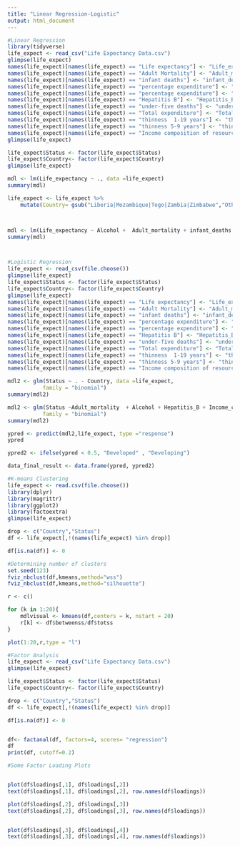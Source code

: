 ```yaml
---
title: "Linear Regression-Logistic"
output: html_document
---
```

```r
#Linear Regression
library(tidyverse)
life_expect <- read_csv("Life Expectancy Data.csv")
glimpse(life_expect)
names(life_expect)[names(life_expect) == "Life expectancy"] <- "Life_expectancy"
names(life_expect)[names(life_expect) == "Adult Mortality"] <- "Adult_mortality"
names(life_expect)[names(life_expect) == "infant deaths"] <- "infant_deaths"
names(life_expect)[names(life_expect) == "percentage expenditure"] <- "percentage_expenditure"
names(life_expect)[names(life_expect) == "percentage expenditure"] <- "percentage_expenditure"
names(life_expect)[names(life_expect) == "Hepatitis B"] <- "Hepatitis_B"
names(life_expect)[names(life_expect) == "under-five deaths"] <- "under-five_deaths"
names(life_expect)[names(life_expect) == "Total expenditure"] <- "Total_expenditure"
names(life_expect)[names(life_expect) == "thinness  1-19 years"] <- "thinness_1-19_years"
names(life_expect)[names(life_expect) == "thinness 5-9 years"] <- "thinness_5-9_years"
names(life_expect)[names(life_expect) == "Income composition of resources"] <- "Income_composition_of_resources"
glimpse(life_expect)

life_expect$Status <- factor(life_expect$Status)
life_expect$Country<- factor(life_expect$Country)
glimpse(life_expect)

mdl <- lm(Life_expectancy ~ ., data =life_expect)
summary(mdl)

life_expect <- life_expect %>% 
    mutate(Country= gsub("Liberia|Mozambique|Togo|Zambia|Zimbabwe","Other",Country))



mdl <- lm(Life_expectancy ~ Alcohol +  Adult_mortality + infant_deaths  + Schooling + Year + `HIV/AIDS` + Country +`under-five_deaths`  , data = life_expect)
summary(mdl)



#Logistic Regression
life_expect <- read_csv(file.choose())
glimpse(life_expect)
life_expect$Status <- factor(life_expect$Status)
life_expect$Country<- factor(life_expect$Country)
glimpse(life_expect)
names(life_expect)[names(life_expect) == "Life expectancy"] <- "Life_expectancy"
names(life_expect)[names(life_expect) == "Adult Mortality"] <- "Adult_mortality"
names(life_expect)[names(life_expect) == "infant deaths"] <- "infant_deaths"
names(life_expect)[names(life_expect) == "percentage expenditure"] <- "percentage_expenditure"
names(life_expect)[names(life_expect) == "percentage expenditure"] <- "percentage_expenditure"
names(life_expect)[names(life_expect) == "Hepatitis B"] <- "Hepatitis_B"
names(life_expect)[names(life_expect) == "under-five deaths"] <- "under-five_deaths"
names(life_expect)[names(life_expect) == "Total expenditure"] <- "Total_expenditure"
names(life_expect)[names(life_expect) == "thinness  1-19 years"] <- "thinness_1-19_years"
names(life_expect)[names(life_expect) == "thinness 5-9 years"] <- "thinness_5-9_years"
names(life_expect)[names(life_expect) == "Income composition of resources"] <- "Income_composition_of_resources"

mdl2 <- glm(Status ~ . - Country, data =life_expect,
           family = "binomial")
summary(mdl2)

mdl2 <- glm(Status ~Adult_mortality  + Alcohol + Hepatitis_B + Income_composition_of_resources + `thinness_5-9_years` + `thinness_1-19_years` + Year  , data =life_expect,
           family = "binomial")
summary(mdl2)

ypred <- predict(mdl2,life_expect, type ="response") 
ypred

ypred2 <- ifelse(ypred < 0.5, "Developed" , "Developing")

data_final_result <- data.frame(ypred, ypred2)

#K-means Clustering
life_expect <- read.csv(file.choose())
library(dplyr)
library(magrittr)
library(ggplot2)
library(factoextra)
glimpse(life_expect)

drop <- c("Country","Status")
df <- life_expect[,!(names(life_expect) %in% drop)]

df[is.na(df)] <- 0

#Determining number of clusters
set.seed(123)
fviz_nbclust(df,kmeans,method="wss")
fviz_nbclust(df,kmeans,method="silhouette")

r <- c()

for (k in 1:20){
    mdlvisual <- kmeans(df,centers = k, nstart = 20)
    r[k] <- df$betweenss/df$totss
}

plot(1:20,r,type = "l")

#Factor Analysis
life_expect <- read_csv("Life Expectancy Data.csv")
glimpse(life_expect)

life_expect$Status <- factor(life_expect$Status)
life_expect$Country<- factor(life_expect$Country)

drop <- c("Country","Status")
df <- life_expect[,!(names(life_expect) %in% drop)]

df[is.na(df)] <- 0


df<- factanal(df, factors=4, scores= "regression")
df
print(df, cutoff=0.2)

#Some Factor Loading Plots


plot(df$loadings[,1], df$loadings[,2])
text(df$loadings[,1], df$loadings[,2], row.names(df$loadings))

plot(df$loadings[,2], df$loadings[,3])
text(df$loadings[,2], df$loadings[,3], row.names(df$loadings))


plot(df$loadings[,3], df$loadings[,4])
text(df$loadings[,3], df$loadings[,4], row.names(df$loadings))









```

